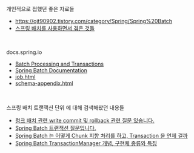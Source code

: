 개인적으로 접했던 좋은 자료들

- https://ojt90902.tistory.com/category/Spring/Spring%20Batch
- [스프링 배치를 사용하면서 겪은 것들](https://jiwondev.tistory.com/295)

<br/>



docs.spring.io

- [Batch Processing and Transactions](https://docs.spring.io/spring-batch/reference/transaction-appendix.html)
- [Spring Batch Documentation](https://docs.spring.io/spring-batch/reference/index.html)
- [job.html](https://docs.spring.io/spring-batch/docs/4.3.5/reference/html/job.html)
- [schema-appendix.html](https://docs.spring.io/spring-batch/reference/schema-appendix.html)

<br/>



스프링 배치 트랜잭션 단위 에 대해 검색해봤던 내용들

- [청크 배치 관련 write commit 및 rollback 관련 질문 있습니다.](https://www.inflearn.com/questions/505004/%EC%B2%AD%ED%81%AC-%EB%B0%B0%EC%B9%98-%EA%B4%80%EB%A0%A8-write-commit-%EB%B0%8F-rollback-%EA%B4%80%EB%A0%A8-%EC%A7%88%EB%AC%B8%EC%9E%88%EC%8A%B5%EB%8B%88%EB%8B%A4)
- [Spring Batch 트랜잭션 질문입니다.](https://www.inflearn.com/questions/799396/spring-batch-%ED%8A%B8%EB%9E%9C%EC%9E%AD%EC%85%98-%EC%A7%88%EB%AC%B8%EC%9E%85%EB%8B%88%EB%8B%A4)
- [Spring Batch 는 어떻게 Chunk 지향 처리를 하고, Transaction 을 언제 걸까](https://devocean.sk.com/blog/techBoardDetail.do?ID=164085)
- [Spring Batch TransactionManager 개념, 구현체 종류와 특징](https://chung-develop.tistory.com/146)

